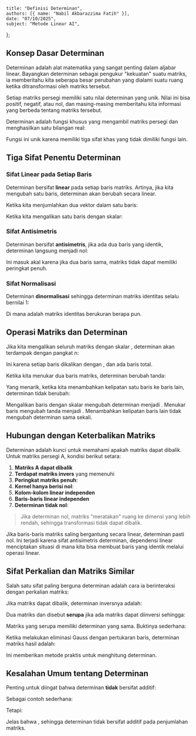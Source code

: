     title: "Definisi Determinan",
    authors: [{ name: "Nabil Akbarazzima Fatih" }],
    date: "07/10/2025",
    subject: "Metode Linear AI",
};

## Konsep Dasar Determinan

Determinan adalah alat matematika yang sangat penting dalam aljabar linear. Bayangkan determinan sebagai pengukur "kekuatan" suatu matriks, ia memberitahu kita seberapa besar perubahan yang dialami suatu ruang ketika ditransformasi oleh matriks tersebut.

Setiap matriks persegi memiliki satu nilai determinan yang unik. Nilai ini bisa positif, negatif, atau nol, dan masing-masing memberitahu kita informasi yang berbeda tentang matriks tersebut.

Determinan adalah fungsi khusus yang mengambil matriks persegi dan menghasilkan satu bilangan real:

<BlockMath math="\det : \mathbb{R}^{n \times n} \to \mathbb{R} : A \mapsto \det A" />

Fungsi ini unik karena memiliki tiga sifat khas yang tidak dimiliki fungsi lain.

## Tiga Sifat Penentu Determinan

### Sifat Linear pada Setiap Baris

Determinan bersifat **linear** pada setiap baris matriks. Artinya, jika kita mengubah satu baris, determinan akan berubah secara linear.

Ketika kita menjumlahkan dua vektor dalam satu baris:

<MathContainer>
<BlockMath math="\det \begin{pmatrix} a_1 \\ \vdots \\ a_i + a_i' \\ \vdots \\ a_n \end{pmatrix} = \det \begin{pmatrix} a_1 \\ \vdots \\ a_i \\ \vdots \\ a_n \end{pmatrix}" />
<BlockMath math="+ \det \begin{pmatrix} a_1 \\ \vdots \\ a_i' \\ \vdots \\ a_n \end{pmatrix}" />
</MathContainer>

Ketika kita mengalikan satu baris dengan skalar:

<MathContainer>
<BlockMath math="\det \begin{pmatrix} a_1 \\ \vdots \\ \lambda \cdot a_i \\ \vdots \\ a_n \end{pmatrix}" />
<BlockMath math="= \lambda \cdot \det \begin{pmatrix} a_1 \\ \vdots \\ a_i \\ \vdots \\ a_n \end{pmatrix}" />
</MathContainer>

### Sifat Antisimetris

Determinan bersifat **antisimetris**, jika ada dua baris yang identik, determinan langsung menjadi nol:

<BlockMath math="\det \begin{pmatrix} \vdots \\ a \\ \vdots \\ a \\ \vdots \end{pmatrix} = 0" />

Ini masuk akal karena jika dua baris sama, matriks tidak dapat memiliki peringkat penuh.

### Sifat Normalisasi

Determinan **dinormalisasi** sehingga determinan matriks identitas selalu bernilai 1:

<BlockMath math="\det I = 1" />

Di mana <InlineMath math="I" /> adalah matriks identitas berukuran berapa pun.

## Operasi Matriks dan Determinan

Jika kita mengalikan seluruh matriks dengan skalar <InlineMath math="\lambda" />, determinan akan terdampak dengan pangkat n:

<BlockMath math="\det(\lambda A) = \lambda^n \cdot \det A" />

Ini karena setiap baris dikalikan dengan <InlineMath math="\lambda" />, dan ada <InlineMath math="n" /> baris total.

Ketika kita menukar dua baris matriks, determinan berubah tanda:

<BlockMath math="\det B = -\det A" />

Yang menarik, ketika kita menambahkan kelipatan satu baris ke baris lain, determinan tidak berubah:

<MathContainer>
<BlockMath math="\det \begin{pmatrix} \vdots \\ a_j \\ \vdots \\ a_i + \lambda a_j \\ \vdots \end{pmatrix}" />
<BlockMath math="= \det \begin{pmatrix} \vdots \\ a_j \\ \vdots \\ a_i \\ \vdots \end{pmatrix}" />
</MathContainer>

Mengalikan baris dengan skalar <InlineMath math="\lambda \neq 0" /> mengubah determinan menjadi <InlineMath math="\det A' = \lambda \cdot \det A" />. Menukar baris mengubah tanda menjadi <InlineMath math="\det A' = -\det A" />. Menambahkan kelipatan baris lain tidak mengubah determinan sama sekali.

## Hubungan dengan Keterbalikan Matriks

Determinan adalah kunci untuk memahami apakah matriks dapat dibalik. Untuk matriks persegi A, kondisi berikut setara:

1. **Matriks A dapat dibalik**
2. **Terdapat matriks invers** <InlineMath math="A^{-1}" /> yang memenuhi <InlineMath math="AA^{-1} = I" />
3. **Peringkat matriks penuh**: <InlineMath math="\text{peringkat}(A) = n" />
4. **Kernel hanya berisi nol**: <InlineMath math="\ker(A) = \{0\}" />
5. **Kolom-kolom linear independen**
6. **Baris-baris linear independen**
7. **Determinan tidak nol**: <InlineMath math="\det A \neq 0" />

> Jika determinan nol, matriks "meratakan" ruang ke dimensi yang lebih rendah, sehingga transformasi tidak dapat dibalik.

Jika baris-baris matriks saling bergantung secara linear, determinan pasti nol. Ini terjadi karena sifat antisimetris determinan, dependensi linear menciptakan situasi di mana kita bisa membuat baris yang identik melalui operasi linear.

## Sifat Perkalian dan Matriks Similar

Salah satu sifat paling berguna determinan adalah cara ia berinteraksi dengan perkalian matriks:

<BlockMath math="\det(AB) = \det A \cdot \det B" />

Jika matriks <InlineMath math="A" /> dapat dibalik, determinan inversnya adalah:

<BlockMath math="\det(A^{-1}) = \frac{1}{\det A}" />

Dua matriks <InlineMath math="A" /> dan <InlineMath math="B" /> disebut **serupa** jika ada matriks dapat diinversi <InlineMath math="S" /> sehingga:

<BlockMath math="B = S^{-1}AS" />

Matriks yang serupa memiliki determinan yang sama. Buktinya sederhana:

<MathContainer>
<BlockMath math="\det B = \det(S^{-1}AS)" />
<BlockMath math="= \det(S^{-1}) \cdot \det A \cdot \det S" />
<BlockMath math="= \frac{1}{\det S} \cdot \det A \cdot \det S = \det A" />
</MathContainer>

Ketika melakukan eliminasi Gauss dengan <InlineMath math="p" /> pertukaran baris, determinan matriks hasil <InlineMath math="R" /> adalah:

<BlockMath math="\det R = (-1)^p \cdot \det A" />

Ini memberikan metode praktis untuk menghitung determinan.

## Kesalahan Umum tentang Determinan

Penting untuk diingat bahwa determinan **tidak** bersifat additif:

<BlockMath math="\det(A + B) \neq \det A + \det B" />

Sebagai contoh sederhana:

<MathContainer>
<BlockMath math="\det\left(\begin{pmatrix} 1 & 0 \\ 0 & 1 \end{pmatrix} + \begin{pmatrix} 1 & 0 \\ 0 & 1 \end{pmatrix}\right)" />
<BlockMath math="= \det\begin{pmatrix} 2 & 0 \\ 0 & 2 \end{pmatrix} = 4" />
</MathContainer>

Tetapi:

<MathContainer>
<BlockMath math="\det\begin{pmatrix} 1 & 0 \\ 0 & 1 \end{pmatrix} + \det\begin{pmatrix} 1 & 0 \\ 0 & 1 \end{pmatrix}" />
<BlockMath math="= 1 + 1 = 2" />
</MathContainer>

Jelas bahwa <InlineMath math="4 \neq 2" />, sehingga determinan tidak bersifat additif pada penjumlahan matriks.